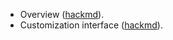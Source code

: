 - Overview ([hackmd](https://hackmd.io/@cliffoo/rkZj17RJ2)).
- Customization interface ([hackmd](https://hackmd.io/@cliffoo/ryukFtJeh)).
